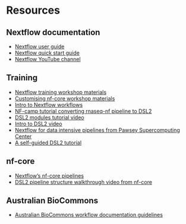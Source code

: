 # **Resources**

## Nextflow documentation

* [Nextflow user guide](https://www.nextflow.io/docs/latest/index.html)
* [Nextflow quick start guide](https://www.nextflow.io/index.html#GetStarted) 
* [Nextflow YouTube channel](https://www.youtube.com/c/Nextflow)  

## Training

* [Nextflow training workshop materials](https://training.nextflow.io/) 
* [Customising nf-core workshop materials](https://sydney-informatics-hub.github.io/customising-nfcore-workshop/)
* [Intro to Nextflow workflows](https://carpentries-incubator.github.io/workflows-nextflow/01-getting-started-with-nextflow/index.html)
* [NF-camp tutorial converting rnaseq-nf pipeline to DSL2](https://github.com/nextflow-io/nfcamp-tutorial)  
* [DSL2 modules tutorial video](https://www.youtube.com/watch?v=6k9lWewSBYc)  
* [Intro to DSL2 video](https://www.youtube.com/watch?v=I-hunuzsh6A&t=658s)  
* [Nextflow for data intensive pipelines from Pawsey Supercomputing Center](https://www.youtube.com/watch?v=bIRLbYPWHoM)
* [A self-guided DSL2 tutorial](https://antunderwood.gitlab.io/bioinformant-blog/posts/building_a_dsl2_pipeline_in_nextflow/)  

## nf-core

* [Nextflow's nf-core pipelines](https://nf-co.re/)
* [DSL2 pipeline structure walkthrough video from nf-core](https://www.youtube.com/watch?v=0xjc7PkF1Bc)

## Australian BioCommons

* [Australian BioCommons workflow documentation guidelines](https://github.com/AustralianBioCommons/doc_guidelines)